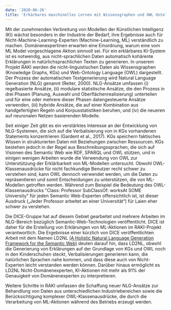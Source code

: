 ```yaml
---
date: '2020-06-26'
title: 'Erkärbares maschinelles Lernen mit Wissensgraphen und OWL Ontologien.'
---
```

Mit der zunehmenden Verbreitung von Modellen der Künstlichen Intelligenz (KI) wächst besonders in der Industrie der Bedarf, ihre Ergebnisse auch für Nicht-Machine-Learning-Experten (Machine-Learning, ML) verständlich zu machen. Domänenexpertinen erwarten eine Einordnung, warum eine vom ML Model vorgeschlagene Aktion sinnvoll sei. Für ein erklärbares KI-System ist es notwendig, aus nicht-sprachlichen Daten automatisch kohärente Erklärungen in natürlichsprachlichen Texten zu generieren. In unserem Projekt RAKI werden die nicht-linguistischen Daten als Wissensgraphen (Knowledge Graphs, KGs) und Web-Ontology Language (OWL) dargestellt. Der Prozess der automatischen Textgenerierung wird Natural Language Generation (NLG) genannt (Reiter, 2000). NLG-Ansätze umfassen (i) regelbasierte Ansätze, (ii) modulare statistische Ansätze, die den Prozess in drei Phasen (Planung, Auswahl und Oberflächenrealisierung) unterteilen und für eine oder mehrere dieser Phasen datengesteuerte Ansätze verwenden, (iii) hybride Ansätze, die auf einer Kombination aus handgefertigten Regeln und Korpusstatistiken beruhen, und (iv) die neueren auf neuronalen Netzen basierenden Modelle.

Seit einiger Zeit gibt es ein verstärktes Interesse an der Entwicklung von NLG-Systemen, die sich auf die Verbalisierung von in KGs vorhandenen Statements konzentrieren (Gardent et al., 2017). KGs speichern faktisches Wissen in strukturierten Daten mit Beziehungen zwischen Ressourcen. KGs bestehen jedoch in der Regel aus Beschreibungssprachen, die sich auf Visionen des Semantic Web wie RDF, SPARQL und OWL stützen, und in einigen wenigen Arbeiten wurde die Verwendung von OWL zur Unterstützung der Erklärbarkeit von ML-Modellen untersucht. Obwohl OWL-Klassenausdrücke für nicht fachkundige Benutzer recht schwer zu verstehen sind, kann OWL dennoch verwendet werden, um die Daten zu repräsentieren und somit Entscheidungen zu unterstützen, die von ML-Modellen getroffen werden. Während zum Beispiel die Bedeutung des OWL-Klassenausdrucks "Class: Professor SubClassOf: worksAt SOME University" für jeden Semantic Web-Experten offensichtlich ist, ist dieser Ausdruck („Jeder Professor arbeitet an einer Universität“) für Laien eher schwer zu verstehen.

Die DICE-Gruppe hat auf diesem Gebiet gearbeitet und mehrere Arbeiten im NLG-Bereich bezüglich Semantic-Web-Technologien veröffentlicht. DICE ist daher für die Erstellung von Erklärungen von ML-Aktionen im RAKI-Projekt verantwortlich. Die Ergebnisse einer kürzlich von DICE veröffentlichten Arbeit mit dem Namen LD2NL [(A Holistic Natural Language Generation Framework for the Semantic Web)](https://raki-projekt.de/publications/) deuten darauf hin, dass LD2NL, obwohl die Generierung von Erklärungen auf der Grundlage von KGs und OWL noch in den Kinderschuhen steckt, Verbalisierungen generieren kann, die natürlichen Sprachen nahe kommen, und dass diese auch von Nicht-Experten leicht verstanden werden können. Darüber hinaus ermöglicht es LD2NL Nicht-Domänenexperten, KI-Aktionen mit mehr als 91% der Genauigkeit von Domänenexperten zu interpretieren.

Weitere Schritte in RAKI umfassen die Schaffung neuer NLG-Ansätze zur Behandlung von Daten aus unterschiedlichen Industriebereichen sowie die Berücksichtigung komplexer OWL-Klassenausdrücke, die durch die Verarbeitung von ML-Aktionen während des Betriebs erzeugt werden.
